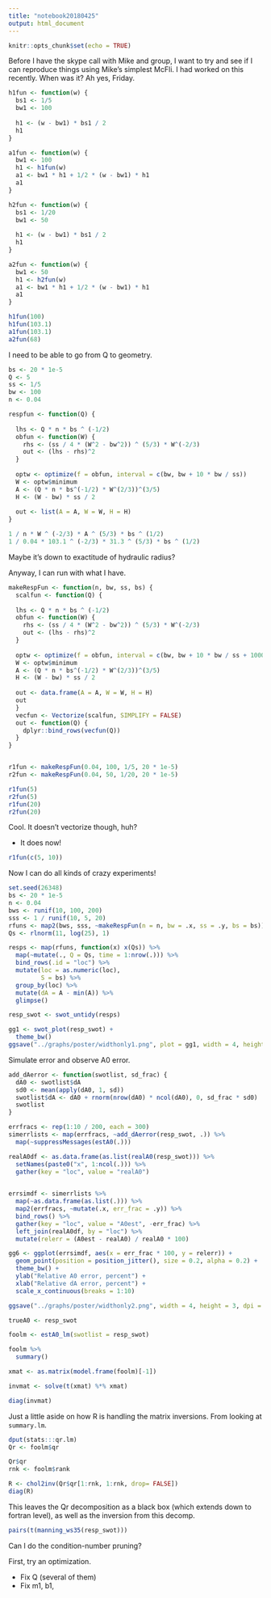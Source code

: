 ---
title: "notebook20180425"
output: html_document
---

```{r setup, include=FALSE}
knitr::opts_chunk$set(echo = TRUE)
```


Before I have the skype call with Mike and group, I want to try and see if I can reproduce things using Mike's simplest McFli. I had worked on this recently. When was it? Ah yes, Friday.

```{r}
h1fun <- function(w) {
  bs1 <- 1/5
  bw1 <- 100
  
  h1 <- (w - bw1) * bs1 / 2
  h1
}

a1fun <- function(w) {
  bw1 <- 100
  h1 <- h1fun(w)
  a1 <- bw1 * h1 + 1/2 * (w - bw1) * h1
  a1
}

h2fun <- function(w) {
  bs1 <- 1/20
  bw1 <- 50
  
  h1 <- (w - bw1) * bs1 / 2
  h1
}

a2fun <- function(w) {
  bw1 <- 50
  h1 <- h2fun(w)
  a1 <- bw1 * h1 + 1/2 * (w - bw1) * h1
  a1
}

h1fun(100)
h1fun(103.1)
a1fun(103.1)
a2fun(68)
```

I need to be able to go from Q to geometry.

```{r}


bs <- 20 * 1e-5
Q <- 5
ss <- 1/5
bw <- 100
n <- 0.04

respfun <- function(Q) {
  
  lhs <- Q * n * bs ^ (-1/2)
  obfun <- function(W) {
    rhs <- (ss / 4 * (W^2 - bw^2)) ^ (5/3) * W^(-2/3)
    out <- (lhs - rhs)^2
  }
  
  optw <- optimize(f = obfun, interval = c(bw, bw + 10 * bw / ss))
  W <- optw$minimum
  A <- (Q * n * bs^(-1/2) * W^(2/3))^(3/5)
  H <- (W - bw) * ss / 2
    
  out <- list(A = A, W = W, H = H)
}

1 / n * W ^ (-2/3) * A ^ (5/3) * bs ^ (1/2)
1 / 0.04 * 103.1 ^ (-2/3) * 31.3 ^ (5/3) * bs ^ (1/2)

```

Maybe it's down to exactitude of hydraulic radius?

Anyway, I can run with what I have. 

```{r}
makeRespFun <- function(n, bw, ss, bs) {
  scalfun <- function(Q) {
  
  lhs <- Q * n * bs ^ (-1/2)
  obfun <- function(W) {
    rhs <- (ss / 4 * (W^2 - bw^2)) ^ (5/3) * W^(-2/3)
    out <- (lhs - rhs)^2
  }
  
  optw <- optimize(f = obfun, interval = c(bw, bw + 10 * bw / ss + 10000 / ss))
  W <- optw$minimum
  A <- (Q * n * bs^(-1/2) * W^(2/3))^(3/5)
  H <- (W - bw) * ss / 2
    
  out <- data.frame(A = A, W = W, H = H)
  out
  }
  vecfun <- Vectorize(scalfun, SIMPLIFY = FALSE)
  out <- function(Q) {
    dplyr::bind_rows(vecfun(Q))
  } 
}


r1fun <- makeRespFun(0.04, 100, 1/5, 20 * 1e-5)
r2fun <- makeRespFun(0.04, 50, 1/20, 20 * 1e-5)

r1fun(5)
r2fun(5)
r1fun(20)
r2fun(20)
```

Cool. It doesn't vectorize though, huh?

- It does now!

```{r}
r1fun(c(5, 10))
```

Now I can do all kinds of crazy experiments!


```{r}
set.seed(26348)
bs <- 20 * 1e-5
n <- 0.04
bws <- runif(10, 100, 200)
sss <- 1 / runif(10, 5, 20)
rfuns <- map2(bws, sss, ~makeRespFun(n = n, bw = .x, ss = .y, bs = bs))
Qs <- rlnorm(11, log(25), 1)

resps <- map(rfuns, function(x) x(Qs)) %>% 
  map(~mutate(., Q = Qs, time = 1:nrow(.))) %>% 
  bind_rows(.id = "loc") %>% 
  mutate(loc = as.numeric(loc),
         S = bs) %>% 
  group_by(loc) %>% 
  mutate(dA = A - min(A)) %>% 
  glimpse()

resp_swot <- swot_untidy(resps)

gg1 <- swot_plot(resp_swot) +
  theme_bw()
ggsave("../graphs/poster/widthonly1.png", plot = gg1, width = 4, height = 3, dpi = 500)
```

Simulate error and observe A0 error. 

```{r}
add_dAerror <- function(swotlist, sd_frac) {
  dA0 <- swotlist$dA
  sd0 <- mean(apply(dA0, 1, sd))
  swotlist$dA <- dA0 + rnorm(nrow(dA0) * ncol(dA0), 0, sd_frac * sd0)
  swotlist
}

errfracs <- rep(1:10 / 200, each = 300)
simerrlists <- map(errfracs, ~add_dAerror(resp_swot, .)) %>% 
  map(~suppressMessages(estA0(.)))

realA0df <- as.data.frame(as.list(realA0(resp_swot))) %>% 
  setNames(paste0("x", 1:ncol(.))) %>% 
  gather(key = "loc", value = "realA0")
  

errsimdf <- simerrlists %>% 
  map(~as.data.frame(as.list(.))) %>% 
  map2(errfracs, ~mutate(.x, err_frac = .y)) %>% 
  bind_rows() %>% 
  gather(key = "loc", value = "A0est", -err_frac) %>% 
  left_join(realA0df, by = "loc") %>% 
  mutate(relerr = (A0est - realA0) / realA0 * 100) 

gg6 <- ggplot(errsimdf, aes(x = err_frac * 100, y = relerr)) +
  geom_point(position = position_jitter(), size = 0.2, alpha = 0.2) + 
  theme_bw() +
  ylab("Relative A0 error, percent") +
  xlab("Relative dA error, percent") +
  scale_x_continuous(breaks = 1:10)

ggsave("../graphs/poster/widthonly2.png", width = 4, height = 3, dpi = 500)

```


```{r}
trueA0 <- resp_swot

foolm <- estA0_lm(swotlist = resp_swot)

foolm %>% 
  summary()

xmat <- as.matrix(model.frame(foolm)[-1])

invmat <- solve(t(xmat) %*% xmat)

diag(invmat)
```

Just a little aside on how R is handling the matrix inversions. From looking at `summary.lm`.


```{r}
dput(stats:::qr.lm)
Qr <- foolm$qr

Qr$qr
rnk <- foolm$rank

R <- chol2inv(Qr$qr[1:rnk, 1:rnk, drop= FALSE])
diag(R)
```

This leaves the Qr decomposition as a black box (which extends down to fortran level), as well as the inversion from this decomp.

```{r}
pairs(t(manning_ws35(resp_swot)))
```

Can I do the condition-number pruning?
  

First, try an optimization. 

- Fix Q (several of them)
- Fix m1, b1, 




